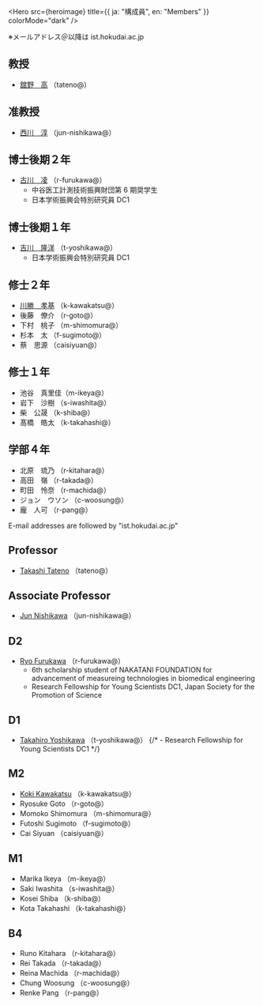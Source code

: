 
<Hero
  src={heroimage}
  title={{ ja: "構成員", en: "Members" }}
  colorMode="dark"
/>

<Ja>

※メールアドレス＠以降は ist.hokudai.ac.jp

## 教授

- [舘野　高](https://researchmap.jp/tat) （tateno@）

## 准教授

- [西川　淳](https://researchmap.jp/jun_nishikawa) （jun-nishikawa@）

## 博士後期２年

- [古川　凌](https://furukawa-homepage.web.app/index-j.html) （r-furukawa@）
  - 中谷医工計測技術振興財団第 6 期奨学生
  - 日本学術振興会特別研究員 DC1

## 博士後期１年

- [吉川　隆洋](https://shijimi.dev/) （t-yoshikawa@）
   - 日本学術振興会特別研究員 DC1 

## 修士２年

- [川勝　孝基](https://koki-kawakatsu.web.app/) （k-kawakatsu@）
- 後藤　僚介 （r-goto@）
- 下村　桃子 （m-shimomura@）
- 杉本　太 （f-sugimoto@）
- 蔡　思源 （caisiyuan@）


## 修士１年

- 池谷　真里佳（m-ikeya@）
- 岩下　沙樹 （s-iwashita@）
- 柴　公晟 （k-shiba@）
- 髙橋　皓太 （k-takahashi@）

## 学部４年

- 北原　琉乃 （r-kitahara@）
- 高田　嶺 （r-takada@）
- 町田　怜奈 （r-machida@）
- ジョン　ウソン （c-woosung@）
- 龐　人可 （r-pang@）

</Ja>

<En>

E-mail addresses are followed by "ist.hokudai.ac.jp"

## Professor

- [Takashi Tateno](https://researchmap.jp/tat) （tateno@）

## Associate Professor

- [Jun Nishikawa](https://researchmap.jp/jun_nishikawa) （jun-nishikawa@）


## D2

- [Ryo Furukawa](https://furukawa-homepage.web.app/index.html) （r-furukawa@）
  - 6th scholarship student of NAKATANI FOUNDATION for advancement of measureing technologies in biomedical engineering
  - Research Fellowship for Young Scientists DC1, Japan Society for the Promotion of Science

## D1

- [Takahiro Yoshikawa](https://shijimi.dev/) （t-yoshikawa@）
  {/* - Research Fellowship for Young Scientists DC1 */}

## M2

- [Koki Kawakatsu](https://koki-kawakatsu.web.app/) （k-kawakatsu@）
- Ryosuke Goto （r-goto@）
- Momoko Shimomura （m-shimomura@）
- Futoshi Sugimoto （f-sugimoto@）
- Cai Siyuan （caisiyuan@）

## M1

- Marika Ikeya （m-ikeya@）
- Saki Iwashita （s-iwashita@）
- Kosei Shiba （k-shiba@）
- Kota Takahashi （k-takahashi@）

## B4

- Runo Kitahara （r-kitahara@）
- Rei Takada （r-takada@）
- Reina Machida （r-machida@）
- Chung Woosung （c-woosung@）
- Renke Pang （r-pang@）

</En>
